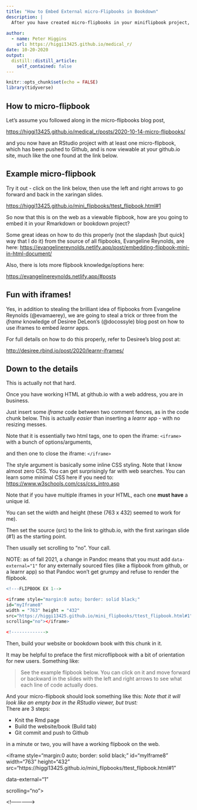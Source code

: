 ```yaml
---
title: "How to Embed External micro-Flipbooks in Bookdown"
description: |
  After you have created micro-flipbooks in your miniflipbook project, how do you embed them in Rmarkdown and bookdown projects?
  
author:
  - name: Peter Higgins
    url: https://higgi13425.github.io/medical_r/
date: 10-20-2020
output:
  distill::distill_article:
    self_contained: false
---
```


```r
knitr::opts_chunk$set(echo = FALSE)
library(tidyverse)
```

## How to micro-flipbook

Let's assume you followed along in the micro-flipbooks blog post,

<https://higgi13425.github.io/medical_r/posts/2020-10-14-micro-flipbooks/>

and you now have an RStudio project with at least one micro-flipbook, which has been pushed to Github, and is now viewable at your github.io site, much like the one found at the link below.

## Example micro-flipbook

Try it out - click on the link below, then use the left and right arrows to go forward and back in the xaringan slides.

<https://higgi13425.github.io/mini_flipbooks/ttest_flipbook.html#1>

So now that this is on the web as a viewable flipbook, how are you going to embed it in your Rmarkdown or bookdown project?

Some great ideas on how to do this properly (not the slapdash [but quick] way that I do it) from the source of all flipbooks, Evangeline Reynolds, are here: <https://evangelinereynolds.netlify.app/post/embedding-flipbook-mini-in-html-document/>

Also, there is lots more flipbook knowledge/options here:

<https://evangelinereynolds.netlify.app/#posts>

## Fun with iframes!

Yes, in addition to stealing the brilliant idea of flipbooks from Evangeline Reynolds (@evamaerey), we are going to steal a trick or three from the *iframe* knowledge of Desiree DeLeon's (@docossyle) blog post on how to use iframes to embed *learnr* apps.

For full details on how to do this properly, refer to Desiree's blog post at:

<http://desiree.rbind.io/post/2020/learnr-iframes/>

## Down to the details

This is actually not that hard.

Once you have working HTML at github.io with a web address, you are in business.

Just insert some *iframe* code between two comment fences, as in the code chunk below. This is actually *easier* than inserting a *learnr* app - with no resizing messes.

Note that it is essentially two html tags, one to open the iframe: `<iframe>` with a bunch of options/arguments,

and then one to close the iframe: `</iframe>`

The style argument is basically some inline CSS styling. Note that I know almost zero CSS. You can get surprisingly far with web searches. You can learn some minimal CSS here if you need to:\
<https://www.w3schools.com/css/css_intro.asp>

Note that if you have multiple iframes in your HTML, each one **must have** a unique id.

You can set the width and height (these (763 x 432) seemed to work for me).

Then set the source (src) to the link to github.io, with the first xaringan slide (\#1) as the starting point.

Then usually set scrolling to "no". Your call.

NOTE: as of fall 2021, a change in Pandoc means that you must add `data-external="1"` for any externally sourced files (like a flipbook from github, or a learnr app) so that Pandoc won't get grumpy and refuse to render the flipbook.

```r
<!---FLIPBOOK EX 1--> 

<iframe style="margin:0 auto; border: solid black;" 
id="myIframe8" 
width = "763" height = "432"
src="https://higgi13425.github.io/mini_flipbooks/ttest_flipbook.html#1" data-external="1" 
scrolling="no"></iframe> 

<!-------------> 

```

Then, build your website or bookdown book with this chunk in it.

It may be helpful to preface the first microflipbook with a bit of orientation for new users. Something like:

> See the example flipbook below. You can click on it and move forward or backward in the slides with the left and right arrows to see what each line of code actually does.

And your micro-flipbook should look something like this: *Note that it will look like an empty box in the RStudio viewer, but trust:* \
There are 3 steps:

-   Knit the Rmd page
-   Build the website/book (Build tab)
-   Git commit and push to Github

in a minute or two, you will have a working flipbook on the web.

<!---FLIPBOOK EX 1-->

<iframe style="margin:0 auto; border: solid black;" id="myIframe8" width="763" height="432" src="https://higgi13425.github.io/mini_flipbooks/ttest_flipbook.html#1"

data-external="1" 



scrolling="no">

</iframe>

\<!-------------\>

